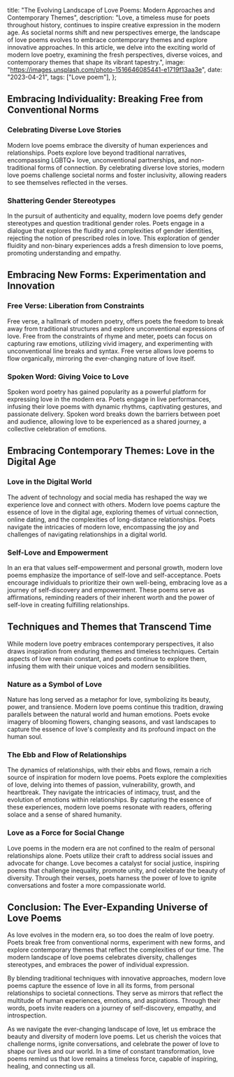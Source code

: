   title:
    "The Evolving Landscape of Love Poems: Modern Approaches and Contemporary Themes",
  description:
    "Love, a timeless muse for poets throughout history, continues to inspire creative expression in the modern age. As societal norms shift and new perspectives emerge, the landscape of love poems evolves to embrace contemporary themes and explore innovative approaches. In this article, we delve into the exciting world of modern love poetry, examining the fresh perspectives, diverse voices, and contemporary themes that shape its vibrant tapestry.",
  image: "https://images.unsplash.com/photo-1516646085441-e1719f13aa3e",
  date: "2023-04-21",
  tags: ["Love poem"],
};

## Embracing Individuality: Breaking Free from Conventional Norms

### Celebrating Diverse Love Stories

Modern love poems embrace the diversity of human experiences and relationships. Poets explore love beyond traditional narratives, encompassing LGBTQ+ love, unconventional partnerships, and non-traditional forms of connection. By celebrating diverse love stories, modern love poems challenge societal norms and foster inclusivity, allowing readers to see themselves reflected in the verses.

### Shattering Gender Stereotypes

In the pursuit of authenticity and equality, modern love poems defy gender stereotypes and question traditional gender roles. Poets engage in a dialogue that explores the fluidity and complexities of gender identities, rejecting the notion of prescribed roles in love. This exploration of gender fluidity and non-binary experiences adds a fresh dimension to love poems, promoting understanding and empathy.

## Embracing New Forms: Experimentation and Innovation

### Free Verse: Liberation from Constraints

Free verse, a hallmark of modern poetry, offers poets the freedom to break away from traditional structures and explore unconventional expressions of love. Free from the constraints of rhyme and meter, poets can focus on capturing raw emotions, utilizing vivid imagery, and experimenting with unconventional line breaks and syntax. Free verse allows love poems to flow organically, mirroring the ever-changing nature of love itself.

### Spoken Word: Giving Voice to Love

Spoken word poetry has gained popularity as a powerful platform for expressing love in the modern era. Poets engage in live performances, infusing their love poems with dynamic rhythms, captivating gestures, and passionate delivery. Spoken word breaks down the barriers between poet and audience, allowing love to be experienced as a shared journey, a collective celebration of emotions.

<CallToAction type="Love Poem" />

## Embracing Contemporary Themes: Love in the Digital Age

### Love in the Digital World

The advent of technology and social media has reshaped the way we experience love and connect with others. Modern love poems capture the essence of love in the digital age, exploring themes of virtual connection, online dating, and the complexities of long-distance relationships. Poets navigate the intricacies of modern love, encompassing the joy and challenges of navigating relationships in a digital world.

### Self-Love and Empowerment

In an era that values self-empowerment and personal growth, modern love poems emphasize the importance of self-love and self-acceptance. Poets encourage individuals to prioritize their own well-being, embracing love as a journey of self-discovery and empowerment. These poems serve as affirmations, reminding readers of their inherent worth and the power of self-love in creating fulfilling relationships.

## Techniques and Themes that Transcend Time

While modern love poetry embraces contemporary perspectives, it also draws inspiration from enduring themes and timeless techniques. Certain aspects of love remain constant, and poets continue to explore them, infusing them with their unique voices and modern sensibilities.

### Nature as a Symbol of Love

Nature has long served as a metaphor for love, symbolizing its beauty, power, and transience. Modern love poems continue this tradition, drawing parallels between the natural world and human emotions. Poets evoke imagery of blooming flowers, changing seasons, and vast landscapes to capture the essence of love's complexity and its profound impact on the human soul.

### The Ebb and Flow of Relationships

The dynamics of relationships, with their ebbs and flows, remain a rich source of inspiration for modern love poems. Poets explore the complexities of love, delving into themes of passion, vulnerability, growth, and heartbreak. They navigate the intricacies of intimacy, trust, and the evolution of emotions within relationships. By capturing the essence of these experiences, modern love poems resonate with readers, offering solace and a sense of shared humanity.

### Love as a Force for Social Change

Love poems in the modern era are not confined to the realm of personal relationships alone. Poets utilize their craft to address social issues and advocate for change. Love becomes a catalyst for social justice, inspiring poems that challenge inequality, promote unity, and celebrate the beauty of diversity. Through their verses, poets harness the power of love to ignite conversations and foster a more compassionate world.

## Conclusion: The Ever-Expanding Universe of Love Poems

As love evolves in the modern era, so too does the realm of love poetry. Poets break free from conventional norms, experiment with new forms, and explore contemporary themes that reflect the complexities of our time. The modern landscape of love poems celebrates diversity, challenges stereotypes, and embraces the power of individual expression.

By blending traditional techniques with innovative approaches, modern love poems capture the essence of love in all its forms, from personal relationships to societal connections. They serve as mirrors that reflect the multitude of human experiences, emotions, and aspirations. Through their words, poets invite readers on a journey of self-discovery, empathy, and introspection.

As we navigate the ever-changing landscape of love, let us embrace the beauty and diversity of modern love poems. Let us cherish the voices that challenge norms, ignite conversations, and celebrate the power of love to shape our lives and our world. In a time of constant transformation, love poems remind us that love remains a timeless force, capable of inspiring, healing, and connecting us all.

